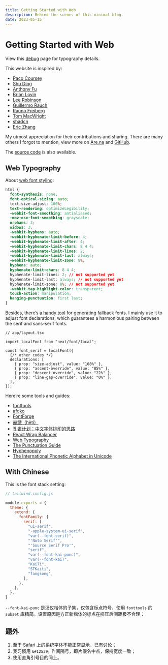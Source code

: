 ```yaml
---
title: Getting Started with Web
description: Behind the scenes of this minimal blog.
date: 2023-05-15
---
```


<Date date="2023-05-15" />

# Getting Started with Web

View this [debug](/debug) page for typography details.

This website is inspired by:

- [Paco Coursey](https://paco.me/)
- [Shu Ding](https://shud.in/)
- [Anthony Fu](https://antfu.me/)
- [Brian Lovin](https://brianlovin.com/)
- [Lee Robinson](https://leerob.io/)
- [Guillermo Rauch](https://rauchg.com/)
- [Rauno Freiberg](https://rauno.me/)
- [Tom MacWright](https://macwright.com/)
- [shadcn](https://shadcn.com/)
- [Eric Zhang](https://www.ekzhang.com/)

My utmost appreciation for their contributions and sharing. There are many others I forgot to mention, view more on [Are.na](https://www.are.na/ivork-chan/website-pshf22fuxwy) and [GitHub](https://github.com/stars/ivorkchan/lists/blog).

The [source code](https://github.com/ivorkchan/not.cy) is also available.

## Web Typography

About [web font styling](https://fonts.google.com/knowledge):

```css
html {
  font-synthesis: none;
  font-optical-sizing: auto;
  text-size-adjust: 100%;
  text-rendering: optimizeLegibility;
  -webkit-font-smoothing: antialiased;
  -moz-osx-font-smoothing: grayscale;
  orphans: 3;
  widows: 3;
  -webkit-hyphens: auto;
  -webkit-hyphenate-limit-before: 4;
  -webkit-hyphenate-limit-after: 4;
  -webkit-hyphenate-limit-chars: 8 4 4;
  -webkit-hyphenate-limit-lines: 2;
  -webkit-hyphenate-limit-last: always;
  -webkit-hyphenate-limit-zone: 8%;
  hyphens: auto;
  hyphenate-limit-chars: 8 4 4;
  hyphenate-limit-lines: 2; // not supported yet
  hyphenate-limit-last: always; // not supported yet
  hyphenate-limit-zone: 8%; // not supported yet
  -webkit-tap-highlight-color: transparent;
  touch-action: manipulation;
  hanging-punctuation: first last;
}
```

Besides, there’s [a handy tool](https://screenspan.net/fallback) for generating fallback fonts. I mainly use it to adjust font declarations, which guarantees a harmonious pairing between the serif and sans-serif fonts.

```tsx
// app/layout.tsx

import localFont from "next/font/local";

const font_serif = localFont({
  {/* other codes */}
  declarations: [
    { prop: "size-adjust", value: "108%" },
    { prop: "ascent-override", value: "85%" },
    { prop: "descent-override", value: "22%" },
    { prop: "line-gap-override", value: "0%" },
  ],
});
```

Here’re some tools and guides:

- [fonttools](https://github.com/fonttools/fonttools)
- [afdko](https://github.com/adobe-type-tools/afdko)
- [FontForge](https://fontforge.org/)
- [赫蹏（hètí）](https://github.com/sivan/heti)
- [孔雀计划：中文字体排印的思路](https://www.thetype.com/kongque/)
- [React Wrap Balancer](https://react-wrap-balancer.vercel.app/)
- [Web Typography](https://book.webtypography.net/)
- [The Punctuation Guide](https://www.thepunctuationguide.com/)
- [Hyphenopoly](https://mnater.github.io/Hyphenopoly/)
- [The International Phonetic Alphabet in Unicode](https://www.phon.ucl.ac.uk/home/wells/ipa-unicode.htm)

## With Chinese

This is the font stack setting:

```js
// tailwind.config.js

module.exports = {
  theme: {
    extend: {
      fontFamily: {
        serif: [
          "ui-serif",
          "-apple-system-ui-serif",
          "var(--font-serif)",
          "'Noto Serif'",
          "'Source Serif Pro'",
          "serif",
          "var(--font-kai-punc)",
          "var(--font-kai)",
          "KaiTi",
          "STKaiti",
          "fangsong",
        ],
      },
    },
  },
}
```

`--font-kai-punc` 是汉仪楷体的子集，仅包含标点符号，使用 `fonttools` 的 `subset` 库精简。设置原因是方正新楷体的标点在挤压后间距极不合理：

<Graphic
  src="/images/2023/punctuation.png"
  alt="上图使用汉仪楷体标点，下图为方正新楷体。"
/>

## 题外

1. 至于 Safari 上的系统字体不能正常显示，已有[讨论](https://stackoverflow.com/questions/52692905/font-family-display-issue-in-safari-12-on-macos-mojave)；
2. 我习惯用 `&#12539;` 作间隔号，即片假名中点，保持宽度一致；
3. 使用直角引号目的同上。
